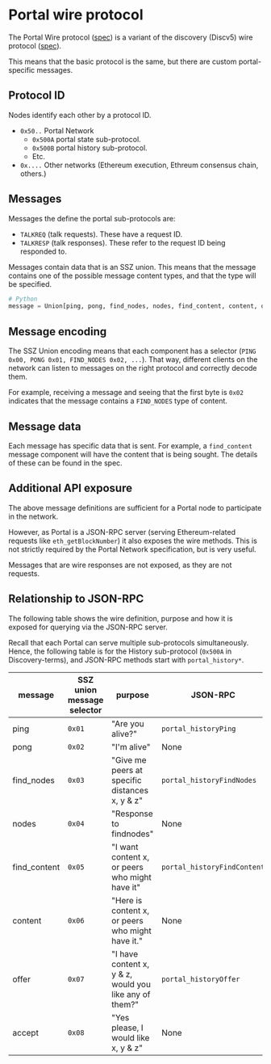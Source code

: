 # Portal wire protocol

The Portal Wire protocol ([spec](https://github.com/ethereum/portal-network-specs/blob/master/portal-wire-protocol.md)) is a variant of the discovery (Discv5) wire protocol ([spec](https://github.com/ethereum/devp2p/blob/master/discv5/discv5-wire.md)).

This means that the basic protocol is the same, but there are custom portal-specific messages.


## Protocol ID
Nodes identify each other by a protocol ID.

- `0x50..` Portal Network
    -  `0x500A` portal state sub-protocol.
    -  `0x500B` portal history sub-protocol.
    - Etc.
- `0x....` Other networks (Ethereum execution, Ethreum consensus chain, others.)

## Messages
Messages the define the portal sub-protocols are:
- `TALKREQ` (talk requests). These have a request ID.
- `TALKRESP` (talk responses). These refer to the request ID being responded to.

Messages contain data that is an SSZ union. This means that the message contains
one of the possible message content types, and that the type will be specified.
```py
# Python
message = Union[ping, pong, find_nodes, nodes, find_content, content, offer, accept]
```
## Message encoding

The SSZ Union encoding means that each component has a selector (`PING 0x00, PONG 0x01, FIND_NODES 0x02, ...`).
That way, different clients on the network can listen to messages on the right protocol
and correctly decode them.

For example, receiving a message and seeing that the first byte is `0x02` indicates that the
message contains a `FIND_NODES` type of content.

## Message data

Each message has specific data that is sent. For example, a `find_content` message component will have the content that is being sought. The details of these can be found in the spec.

## Additional API exposure

The above message definitions are sufficient for a Portal node to participate in the network.

However, as Portal is a JSON-RPC server (serving Ethereum-related requests like `eth_getBlockNumber`)
it also exposes the wire methods. This is not strictly required by the Portal Network specification,
but is very useful.

Messages that are wire responses are not exposed, as they are not requests.

## Relationship to JSON-RPC

The following table shows the wire definition, purpose and how it is exposed for querying via
the JSON-RPC server.

Recall that each Portal can serve multiple sub-protocols simultaneously. Hence, the
following table is for the History sub-protocol (`0x500A` in Discovery-terms), and
JSON-RPC methods start with `portal_history*`.

|message|SSZ union message selector|purpose|JSON-RPC|
|-|-|-|-|
|ping|`0x01`|"Are you alive?"|`portal_historyPing`|
|pong|`0x02`|"I'm alive"|None|
|find_nodes|`0x03`|"Give me peers at specific distances x, y & z"|`portal_historyFindNodes`|
|nodes|`0x04`|"Response to findnodes"|None|
|find_content|`0x05`|"I want content x, or peers who might have it"|`portal_historyFindContent`|
|content|`0x06`|"Here is content x, or peers who might have it."|None|
|offer|`0x07`|"I have content x, y & z, would you like any of them?"|`portal_historyOffer`|
|accept|`0x08`|"Yes please, I would like x, y & z"|None|
